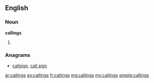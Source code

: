 ==English==

===Noun===
'''callings'''

# {{plural of|[[calling]]}}

===Anagrams===
* [[callsign#English|callsign]], [[call sign#English|call sign]]

[[ar:callings]]
[[eo:callings]]
[[fr:callings]]
[[mg:callings]]
[[my:callings]]
[[simple:callings]]